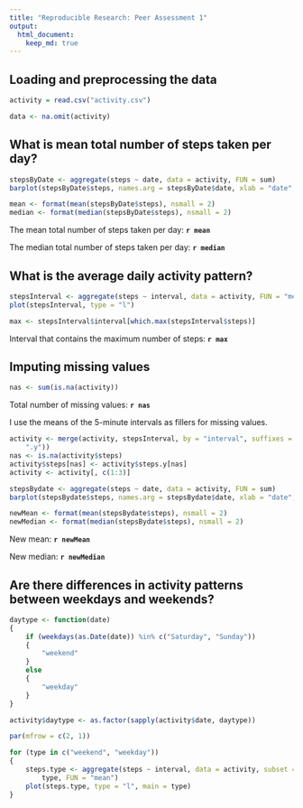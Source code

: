 ```yaml
---
title: "Reproducible Research: Peer Assessment 1"
output: 
  html_document:
    keep_md: true
---
```



## Loading and preprocessing the data

```r
activity = read.csv("activity.csv")

data <- na.omit(activity)
```


## What is mean total number of steps taken per day?

```r
stepsByDate <- aggregate(steps ~ date, data = activity, FUN = sum)
barplot(stepsByDate$steps, names.arg = stepsByDate$date, xlab = "date", ylab = "steps")

mean <- format(mean(stepsByDate$steps), nsmall = 2)
median <- format(median(stepsByDate$steps), nsmall = 2)
```

The mean total number of steps taken per day: <b> `r mean`</b>

The median total number of steps taken per day: <b>`r median`</b>

## What is the average daily activity pattern?
```r
stepsInterval <- aggregate(steps ~ interval, data = activity, FUN = "mean")
plot(stepsInterval, type = "l")

max <- stepsInterval$interval[which.max(stepsInterval$steps)]
```

Interval that contains the maximum number of steps: <b>`r max`</b>

## Imputing missing values

```r
nas <- sum(is.na(activity))
```


Total number of missing values: <b>`r nas`</b>

I use the means of the 5-minute intervals as fillers for missing values.

```r
activity <- merge(activity, stepsInterval, by = "interval", suffixes = c("", 
    ".y"))
nas <- is.na(activity$steps)
activity$steps[nas] <- activity$steps.y[nas]
activity <- activity[, c(1:3)]
```

```r
stepsBydate <- aggregate(steps ~ date, data = activity, FUN = sum)
barplot(stepsBydate$steps, names.arg = stepsBydate$date, xlab = "date", ylab = "steps")

newMean <- format(mean(stepsBydate$steps), nsmall = 2)
newMedian <- format(median(stepsBydate$steps), nsmall = 2)
```

New mean: <b>`r newMean` </b>

New median: <b>`r newMedian` </b>


## Are there differences in activity patterns between weekdays and weekends?

```r
daytype <- function(date) 
{
    if (weekdays(as.Date(date)) %in% c("Saturday", "Sunday")) 
    {
        "weekend"
    }
    else 
    {
        "weekday"
    }
}

activity$daytype <- as.factor(sapply(activity$date, daytype))

par(mfrow = c(2, 1))

for (type in c("weekend", "weekday")) 
{
    steps.type <- aggregate(steps ~ interval, data = activity, subset = activity$daytype == 
        type, FUN = "mean")
    plot(steps.type, type = "l", main = type)
}

```

